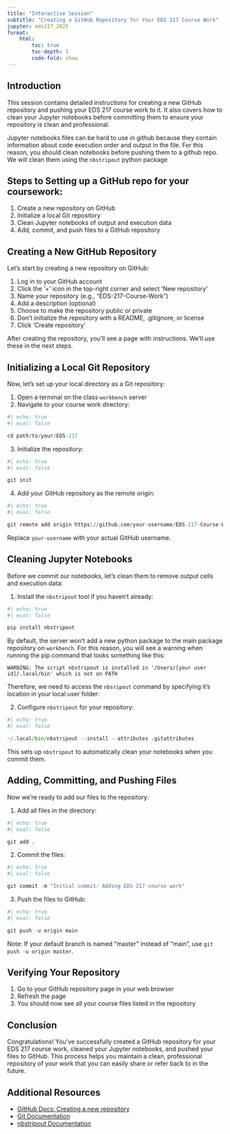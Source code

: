 ```yaml
---
title: "Interactive Session"
subtitle: "Creating a GitHub Repository for Your EDS 217 Course Work"
jupyter: eds217_2025
format: 
    html:
        toc: true
        toc-depth: 3
        code-fold: show
---
```


## Introduction

This session contains detailed instructions for creating a new GitHub repository and pushing your EDS 217 course work to it. It also covers how to clean your Jupyter notebooks before committing them to ensure your repository is clean and professional.

:::{.callout-warning}
Jupyter notebooks files can be hard to use in github because they contain information about code execution order and output in the file. For this reason, you should clean notebooks before pushing them to a github repo. We will clean them using the `nbstripout` python package
:::

## Steps to Setting up a GitHub repo for your coursework:

1. Create a new repository on GitHub
2. Initialize a local Git repository
3. Clean Jupyter notebooks of output and execution data
4. Add, commit, and push files to a GitHub repository

## Creating a New GitHub Repository

Let's start by creating a new repository on GitHub:

1. Log in to your GitHub account
2. Click the '+' icon in the top-right corner and select 'New repository'
3. Name your repository (e.g., "EDS-217-Course-Work")
4. Add a description (optional)
5. Choose to make the repository public or private
6. Don't initialize the repository with a README, .gitignore, or license
7. Click 'Create repository'

After creating the repository, you'll see a page with instructions. We'll use these in the next steps.

## Initializing a Local Git Repository

Now, let's set up your local directory as a Git repository:


1. Open a terminal on the class `workbench` server
2. Navigate to your course work directory:

```python
#| echo: true
#| eval: false

cd path/to/your/EDS-217
```

3. Initialize the repository:

```python
#| echo: true
#| eval: false

git init
```

4. Add your GitHub repository as the remote origin:

```python
#| echo: true
#| eval: false

git remote add origin https://github.com/your-username/EDS-217-Course-Work.git
```

Replace `your-username` with your actual GitHub username.

## Cleaning Jupyter Notebooks

Before we commit our notebooks, let's clean them to remove output cells and execution data:

1. Install the `nbstripout` tool if you haven't already:

```python
#| echo: true
#| eval: false

pip install nbstripout
```

:::{.callout-warning}
By default, the server won't add a new python package to the main package repository on `workbench`. For this reason, you will see a warning when running the pip command that looks something like this:

```
WARNING: The script nbstripout is installed in '/Users/[your user id]/.local/bin' which is not on PATH
```
:::

Therefore, we need to access the `nbsripout` command by specifying it's location in your local user folder:

2. Configure `nbstripout` for your repository:

```python
#| echo: true
#| eval: false

~/.local/bin/nbstripout --install --attributes .gitattributes
```

This sets up `nbstripout` to automatically clean your notebooks when you commit them.

## Adding, Committing, and Pushing Files

Now we're ready to add our files to the repository:

1. Add all files in the directory:

```python
#| echo: true
#| eval: false

git add .
```

2. Commit the files:

```python
#| echo: true
#| eval: false

git commit -m "Initial commit: Adding EDS 217 course work"
```

3. Push the files to GitHub:

```python
#| echo: true
#| eval: false

git push -u origin main
```

Note: If your default branch is named "master" instead of "main", use `git push -u origin master`.

## Verifying Your Repository

1. Go to your GitHub repository page in your web browser
2. Refresh the page
3. You should now see all your course files listed in the repository

## Conclusion

Congratulations! You've successfully created a GitHub repository for your EDS 217 course work, cleaned your Jupyter notebooks, and pushed your files to GitHub. This process helps you maintain a clean, professional repository of your work that you can easily share or refer back to in the future.

## Additional Resources

- [GitHub Docs: Creating a new repository](https://docs.github.com/en/github/creating-cloning-and-archiving-repositories/creating-a-new-repository)
- [Git Documentation](https://git-scm.com/doc)
- [nbstripout Documentation](https://github.com/kynan/nbstripout)
